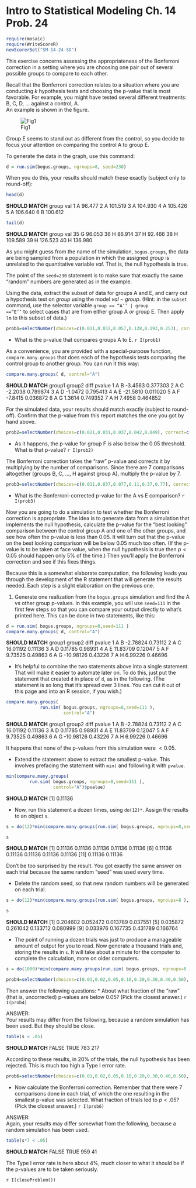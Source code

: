 Intro to Statistical Modeling Ch. 14 Prob. 24
========================================================
```r
require(mosaic)
require(WriteScoreR)
newScorerSet("SM-14-24-SD")
```
This exercise concerns assessing the appropriateness of the Bonferroni correction in a setting where you are choosing one pair out of several possible groups to compare to each other.

Recall that the Bonferroni correction relates to a situation where you are conducting $k$ hypothesis tests and choosing the p-value that is most favorable.  For example, you might have tested several different treatments: B, C, D, ... against a control, A.    
An example is shown in the figure.

![Fig1](multiple2-many.png)

Group E seems to stand out as different from the control, so you decide to focus your attention on comparing the control A to group E.

To generate the data in the graph, use this command:
```r
d = run.sim(bogus.groups, ngroups=8, seed=230)
```

When you do this, your results should match these exactly (subject only to round-off):
```r
head(d)
```
**SHOULD MATCH**
  group     val
1     A  96.477
2     A 101.519
3     A 104.930
4     A 105.426
5     A 106.640
6     B 100.612

```r
tail(d)
```
**SHOULD MATCH**
   group     val
35     G  96.053
36     H  86.914
37     H  92.466
38     H 109.589
39     H 126.523
40     H 136.980

As you might guess from the name of the simulation, <code>bogus.groups</code>, the data are being sampled from a population in which the assigned *group* is unrelated to the quantitative variable *val*.  That is, the null hypothesis is true.

The point of the <code>seed=230</code> statement is to make sure that exactly the same "random" numbers are generated as in the example.

Using the data, extract the subset of data for groups A and E, and carry out a hypothesis test on *group* using the model *val* ~ *group*.  (Hint: in the <code>subset</code> command, use the selector variable <code>group == 
 "A'' | group == "E''</code> to select cases that are from either group A *or* group E.  Then apply <code>lm</code> to this subset of data.)

```r
prob1=selectNumber(choices=c(0.011,0.032,0.057,0.128,0.193,0.253), correct=c(0.011), totalPts=1, name="AtoE")
```
*  What is the p-value that compares groups A to E. `r I(prob1)`


As a convenience, you are provided with a special-purpose function, <code>compare.many.groups</code> that does each of the hypothesis tests comparing the control group to another group.  You can run it this way:
```r
compare.many.groups( d, control="A")
```
**SHOULD MATCH**
  group1 group2     diff   pvalue
1      A      B  -3.4563 0.377303
2      A      C  -2.2038 0.789874
3      A      D  -1.0472 0.795413
4      A      E -21.5810 0.011020
5      A      F  -7.8415 0.036872
6      A      G   1.3614 0.749352
7      A      H   7.4958 0.464852

For the simulated data, your results should match exactly (subject to round-off).  Confirm that the p-value from this report matches the one you got by hand above.

```r
prob2=selectNumber(choices=c(0.021,0.031,0.037,0.042,0.049), correct=c(0.037), totalPts=1, name="groupF")
```
* As it happens, the p-value for group F is also below the 0.05 threshold.  What is that p-value? `r I(prob2)`

The Bonferroni correction takes the "raw" p-value and corrects it by multiplying by the number of comparisons.  Since there are 7 comparisons altogether (groups B, C, ..., H against group A), multiply the p-value by 7.

```r
prob3=selectNumber(choices=c(0.011,0.037,0.077,0.11,0.37,0.77), correct=c(0.077), totalPts=1, name="Bonferroni")
```
* What is the Bonferroni-corrected p-value for the A vs E comparison? `r I(prob3)`

Now you are going to do a simulation to test whether the Bonferroni correction is appropriate.  The idea is to generate data from a simulation that implements the null hypothesis, calculate the p-value for the "best looking" comparison between the control group A and one of the other groups, and see how often the p-value is less than 0.05.  It will turn out that the p-value on the best looking comparison will be below 0.05 much too often. (If the p-value is to be taken at face value, when the null hypothesis is true then $p <0.05$ should happen only 5\% of the time.) Then you'll apply the Bonferroni correction and see if this fixes things.

Because this is a somewhat elaborate computation, the following leads you through the development of the R statement that will generate the results needed.  Each step is a slight elaboration on the previous one.

1. Generate one realization from the <code>bogus.groups</code> simulation and find the A vs other group p-values.  In this example, you will use <code>seed=111</code> in the first few steps so that you can compare your output directly to what's printed here.   This can be done in two statements, like this:
```r
d = run.sim( bogus.groups, ngroups=8,seed=111 )
compare.many.groups( d, control="A")
```
**SHOULD MATCH**
  group1 group2      diff  pvalue
1      A      B  -2.78824 0.73112
2      A      C  16.01192 0.11136
3      A      D   0.11785 0.98931
4      A      E  11.83709 0.12047
5      A      F   9.73525 0.49863
6      A      G -10.98126 0.43226
7      A      H   6.99226 0.46696


* It's helpful to combine the two statements above into a single statement.  That will make it easier to automate later on.  To do this, just put the statement that created <code>d</code> in place of <code>d</code>, as in the following.
 (The statement is so long that it's spread over 3 lines.  You can cut it out of this page and into an R session, if you wish.)
```r
compare.many.groups( 
             run.sim( bogus.groups, ngroups=8,seed=111 ),
                      control="A")
```
**SHOULD MATCH**
  group1 group2      diff  pvalue
1      A      B  -2.78824 0.73112
2      A      C  16.01192 0.11136
3      A      D   0.11785 0.98931
4      A      E  11.83709 0.12047
5      A      F   9.73525 0.49863
6      A      G -10.98126 0.43226
7      A      H   6.99226 0.46696

It happens that none of the p-values from this simulation were $< 0.05$.

* Extend the statement above to extract the smallest p-value.  This involves prefacing the statement with <code>min(</code> and following it with <code>pvalue</code>.

```r
min(compare.many.groups( 
         run.sim( bogus.groups, ngroups=8,seed=111 ),
                  control="A")$pvalue)
```
**SHOULD MATCH**
[1] 0.11136

* Now, run this statement a dozen times, using <code>do(12)*</code>.  Assign the results to an object <code>s</code>.
```r
s = do(12)*min(compare.many.groups(run.sim( bogus.groups, ngroups=8,seed=111 ),control="A")$pvalue)

s
```
**SHOULD MATCH**
 [1] 0.11136 0.11136 0.11136 0.11136 0.11136
 [6] 0.11136 0.11136 0.11136 0.11136 0.11136
[11] 0.11136 0.11136

Don't be too surprised by the result.  You got exactly the same answer on each trial
because the same random "seed" was used every time.  

* Delete the random seed, so that new random numbers will be generated on each trial.
```r
s = do(12)*min(compare.many.groups(run.sim( bogus.groups, ngroups=8 ),        control="A")$pvalue)

s
```
**SHOULD MATCH**
 [1] 0.204602 0.052472 0.013789 0.037551
 [5] 0.035872 0.261042 0.133712 0.080999
 [9] 0.033976 0.167735 0.431789 0.166764


* The point of running a dozen trials was just to produce a manageable amount of output for you to read.  Now generate a thousand trials and, storing the results in <code>s</code>.  It will take about a minute for the computer to complete the calculation, more on older computers.
```r
s = do(1000)*min(compare.many.groups(run.sim( bogus.groups, ngroups=8 ),                      control="A")$pvalue)
```

```r
prob4=selectNumber(choices=c(0.01,0.02,0.05,0.10,0.20,0.30,0.40,0.50), correct=c(0.20), totalPts=1, name="raw")
```
Then answer the following questions:
* About what fraction of the "raw" (that is, uncorrected) p-values are below 0.05? (Pick the closest answer.) `r I(prob4)`

<aside>
ANSWER:     
Your results may differ from the following, because a random simulation has been used.  But they should be close.
```r
table(s < .05)
```
**SHOULD MATCH**
FALSE  TRUE 
  783   217 

According to these results, in 20% of the trials, the null hypothesis has been rejected.  This is much too high a Type I error rate.
</aside>

```r
prob6=selectNumber(choices=c(0.01,0.02,0.05,0.10,0.20,0.30,0.40,0.50), correct=c(0.05), totalPts=1, name="pLessThan.05")
```
* Now calculate the Bonferroni correction.  Remember that there were 7 comparisons done in each trial, of which the one resulting in the smallest p-value was selected.  What fraction of trials led to $p < .05$? (Pick the closest answer.) `r I(prob6)`

<aside>
ANSWER:     
Again, your results may differ somewhat from the following, because a random simulation has been used.
```r
table(s*7 < .05)
```
**SHOULD MATCH**
FALSE  TRUE 
  959    41 

The Type I error rate is here about 4%, much closer to what it should be if the p-values are to be taken seriously.
<aside>

`r I(closeProblem())`

